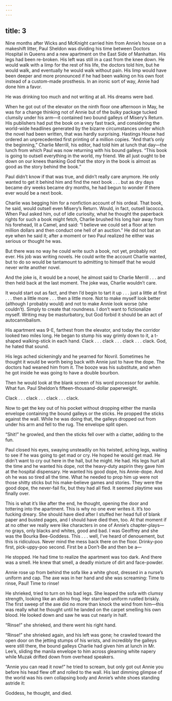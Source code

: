 ```yaml
---
---
---
```

title: 3
---




Nine months after Wicks and McKnight carried him from Annie’s house on a makeshift litter, Paul Sheldon was dividing his time between Doctors Hospital in Queens and a new apartment on the East Side of Manhattan. His legs had been re-broken. His left was still in a cast from the knee down. He would walk with a limp for the rest of his life, the doctors told him, but he would walk, and eventually he would walk without pain. His limp would have been deeper and more pronounced if he had been walking on his own foot instead of a custom-made prosthesis. In an ironic sort of way, Annie had done him a favor.

He was drinking too much and not writing at all. His dreams were bad.

When he got out of the elevator on the ninth floor one afternoon in May, he was for a change thinking not of Annie but of the bulky package tucked clumsily under his arm—it contained two bound galleys of Misery’s Return. His publishers had put the book on a very fast track, and considering the world-wide headlines generated by the bizarre circumstances under which the novel had been written, that was hardly surprising. Hastings House had ordered an unprecedented first printing of a million copies. “And that’s only the beginning,” Charlie Merrill, his editor, had told him at lunch that day—the lunch from which Paul was now returning with his bound galleys. “This book is going to outsell everything in the world, my friend. We all just ought to be down on our knees thanking God that the story in the book is almost as good as the story behind the book.”

Paul didn’t know if that was true, and didn’t really care anymore. He only wanted to get it behind him and find the next book . . . but as dry days became dry weeks became dry months, he had begun to wonder if there ever would be a next book.

Charlie was begging him for a nonfiction account of his ordeal. That book, he said, would outsell even Misery’s Return. Would, in fact, outsell Iacocca. When Paul asked him, out of idle curiosity, what he thought the paperback rights for such a book might fetch, Charlie brushed his long hair away from his forehead, lit a Camel, and said: “I believe we could set a floor at ten million dollars and then conduct one hell of an auction.” He did not bat an eye when he said it; after a moment or two Paul realized he either was serious or thought he was.

But there was no way he could write such a book, not yet, probably not ever. His job was writing novels. He could write the account Charlie wanted, but to do so would be tantamount to admitting to himself that he would never write another novel.

And the joke is, it would be a novel, he almost said to Charlie Merrill . . . and then held back at the last moment. The joke was, Charlie wouldn’t care.

It would start out as fact, and then I’d begin to tart it up . . . just a little at first . . . then a little more . . . then a little more. Not to make myself look better (although I probably would) and not to make Annie look worse (she couldn’t). Simply to create that roundness. I don’t want to fictionalize myself. Writing may be masturbatory, but God forbid it should be an act of autocannibalism.

His apartment was 9-E, farthest from the elevator, and today the corridor looked two miles long. He began to stump his way grimly down to it, a t-shaped walking-stick in each hand. Clack . . . clack . . . clack . . . clack. God, he hated that sound.

His legs ached sickeningly and he yearned for Novril. Sometimes he thought it would be worth being back with Annie just to have the dope. The doctors had weaned him from it. The booze was his substitute, and when he got inside he was going to have a double bourbon.

Then he would look at the blank screen of his word processor for awhile. What fun. Paul Sheldon’s fifteen-thousand-dollar paperweight.

Clack . . . clack . . . clack . . . clack.

Now to get the key out of his pocket without dropping either the manila envelope containing the bound galleys or the sticks. He propped the sticks against the wall. While he was doing that, the galleys dropped out from under his arm and fell to the rug. The envelope split open.

“Shit!” he growled, and then the sticks fell over with a clatter, adding to the fun.

Paul closed his eyes, swaying unsteadily on his twisted, aching legs, waiting to see if he was going to get mad or cry. He hoped he would get mad. He didn’t want to cry out here in the hall, but he might. He had. His legs hurt all the time and he wanted his dope, not the heavy-duty aspirin they gave him at the hospital dispensary. He wanted his good dope, his Annie-dope. And oh he was so tired all the time. What he needed to prop him up were not those shitty sticks but his make-believe games and stories. They were the good dope, the never-fail fix, but they had all fled. It seemed playtime was finally over.

This is what it’s like after the end, he thought, opening the door and tottering into the apartment. This is why no one ever writes it. It’s too fucking dreary. She should have died after I stuffed her head full of blank paper and busted pages, and I should have died then, too. At that moment if at no other we really were like characters in one of Annie’s chapter-plays—no grays, only blacks and whites, good and bad. I was Geoffrey and she was the Bourka Bee-Goddess. This . . . well, I’ve heard of denouement, but this is ridiculous. Never mind the mess back there on the floor. Drinky-poo first, pick-uppy-poo second. First be a Don’t-Be and then be a—

He stopped. He had time to realize the apartment was too dark. And there was a smell. He knew that smell, a deadly mixture of dirt and face-powder.

Annie rose up from behind the sofa like a white ghost, dressed in a nurse’s uniform and cap. The axe was in her hand and she was screaming: Time to rinse, Paul! Time to rinse!

He shrieked, tried to turn on his bad legs. She leaped the sofa with clumsy strength, looking like an albino frog. Her starched uniform rustled briskly. The first sweep of the axe did no more than knock the wind from him—this was really what he thought until he landed on the carpet smelling his own blood. He looked down and saw he was cut nearly in half.

“Rinse!” she shrieked, and there went his right hand.

“Rinse!” she shrieked again, and his left was gone; he crawled toward the open door on the jetting stumps of his wrists, and incredibly the galleys were still there, the bound galleys Charlie had given him at lunch in Mr. Lee’s, sliding the manila envelope to him across gleaming white napery while Muzak drifted down from overhead speakers.

“Annie you can read it now!” he tried to scream, but only got out Annie you before his head flew off and rolled to the wall. His last dimming glimpse of the world was his own collapsing body and Annie’s white shoes standing astride it:

Goddess, he thought, and died.